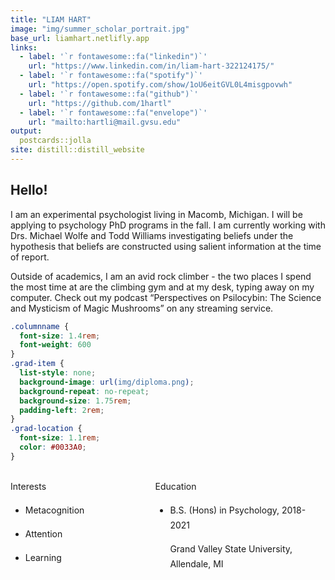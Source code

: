 ```yaml
---
title: "LIAM HART"
image: "img/summer_scholar_portrait.jpg"
base_url: liamhart.netlifly.app
links:
  - label: '`r fontawesome::fa("linkedin")`'
    url: "https://www.linkedin.com/in/liam-hart-322124175/"
  - label: '`r fontawesome::fa("spotify")`'
    url: "https://open.spotify.com/show/1oU6eitGVL0L4misgpovwh"
  - label: '`r fontawesome::fa("github")`'
    url: "https://github.com/1hartl"
  - label: '`r fontawesome::fa("envelope")`'
    url: "mailto:hartli@mail.gvsu.edu"
output:
  postcards::jolla
site: distill::distill_website
---
```




## Hello!

I am an experimental psychologist living in Macomb, Michigan. I will be applying to psychology PhD programs in the fall. I am currently working with Drs. Michael Wolfe and Todd Williams investigating beliefs under the hypothesis that beliefs are constructed using salient information at the time of report.

Outside of academics, I am an avid rock climber - the two places I spend the most time at are the climbing gym and at my desk, typing away on my computer. Check out my podcast "Perspectives on Psilocybin: The Science and Mysticism of Magic Mushrooms" on any streaming service.



```css
.columnname {
  font-size: 1.4rem; 
  font-weight: 600
}
.grad-item {
  list-style: none;
  background-image: url(img/diploma.png);
  background-repeat: no-repeat;  
  background-size: 1.75rem; 
  padding-left: 2rem;
}
.grad-location {
  font-size: 1.1rem;
  color: #0033A0;
}
```

:::: {style="display: grid; grid-template-columns: 40% 50%; grid-column-gap: 30px; line-height: 1.5rem;"}

::: {}
<span class = "columnname"> Interests </span>

* Metacognition

* Attention

* Learning
:::


::: {}
<span class = "columnname"> Education </span>

<ul>
 
<li class = "grad-item">   B.S. (Hons) in Psychology, 2018-2021 <br> <p class = "grad-location"> Grand Valley State University, Allendale, MI </p> 
</li>

</ul>
:::

::::